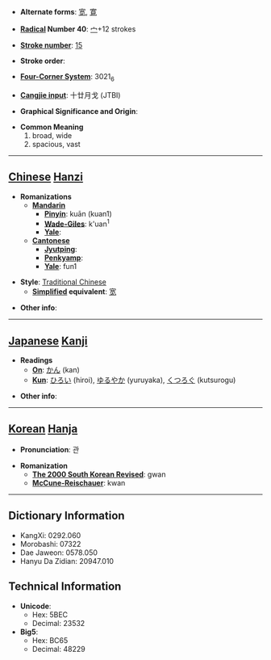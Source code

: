 * '''Alternate forms''': [[宽]], [[寛]]

* '''[[Wiktionary:Chinese radical index| Radical]] Number 40''': [[Wiktionary:Chinese radical index 宀|宀]]+12 strokes

* '''[[Wiktionary:Chinese total strokes index|Stroke number]]''': [[Wiktionary:Chinese total strokes index 15|15]]

* '''Stroke order''': 

* '''[[Wiktionary:Chinese four corner index|Four-Corner System]]''': 3021<sub>6</sub>

* '''[[Wiktionary:Chinese Cangjie index|Cangjie input]]''': 十廿月戈 (JTBI)

* '''Graphical Significance and Origin''': 

* '''Common Meaning'''
*#broad, wide
*# spacious, vast


----

== [[Chinese]] [[Hanzi]] ==

* '''Romanizations'''
** '''[[Mandarin]]'''
*** '''[[Pinyin]]''': kuān (kuan1)
*** '''[[Wade-Giles]]''': k'uan<sup>1</sup>
*** '''[[Yale]]''': 
** '''[[Cantonese]]'''
*** '''[[Jyutping]]''':
*** '''[[Penkyamp]]''': 
*** '''[[Yale]]''': fun1

* '''Style''': [[Traditional Chinese]] 
** '''[[Simplified Chinese|Simplified]] equivalent''': [[宽]]

* '''Other info''': 

----

== [[Japanese]] [[Kanji]] ==

* '''Readings'''
** '''[[On]]''': [[かん]] (kan)
** '''[[Kun]]''': [[ひろい]] (hiroi), [[ゆるやか]] (yuruyaka), [[くつろぐ]] (kutsurogu)

* '''Other info''':  

----

== [[Korean]] [[Hanja]] ==

* '''Pronunciation''': 관

* '''Romanization'''
** '''[[The 2000 South Korean Revised Romanization|The 2000 South Korean Revised]]''': gwan
** '''[[McCune-Reischauer]]''': kwan

----

== Dictionary Information ==

* KangXi: 0292.060
* Morobashi: 07322
* Dae Jaweon: 0578.050
* Hanyu Da Zidian: 20947.010

== Technical Information ==

* '''Unicode''':
** Hex: 5BEC
** Decimal: 23532
* '''Big5''':
** Hex: BC65
** Decimal: 48229